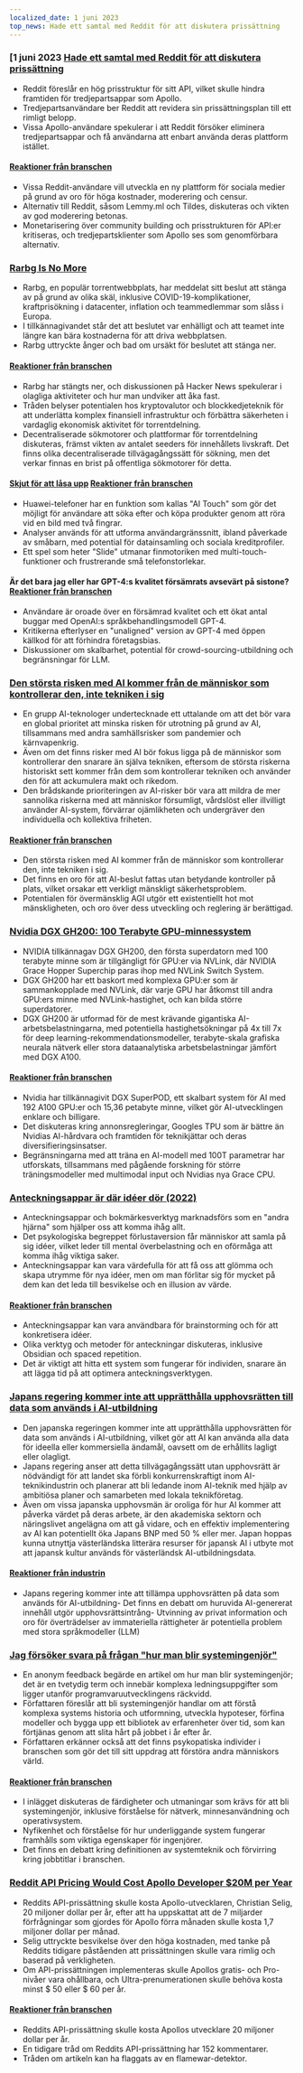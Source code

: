 ```yaml
---
localized_date: 1 juni 2023
top_news: Hade ett samtal med Reddit för att diskutera prissättning
---
```




<CallToAction />

<Steps>

### [1 juni 2023 [Hade ett samtal med Reddit för att diskutera prissättning](https://old.reddit.com/r/apolloapp/comments/13ws4w3/had_a_call_with_reddit_to_discuss_pricing_bad/)

- Reddit föreslår en hög prisstruktur för sitt API, vilket skulle hindra framtiden för tredjepartsappar som Apollo.
- Tredjepartsanvändare ber Reddit att revidera sin prissättningsplan till ett rimligt belopp.
- Vissa Apollo-användare spekulerar i att Reddit försöker eliminera tredjepartsappar och få användarna att enbart använda deras plattform istället.

#### [Reaktioner från branschen](http://news.ycombinator.com/item?id=36141083)

- Vissa Reddit-användare vill utveckla en ny plattform för sociala medier på grund av oro för höga kostnader, moderering och censur.
- Alternativ till Reddit, såsom Lemmy.ml och Tildes, diskuteras och vikten av god moderering betonas.
- Monetarisering över community building och prisstrukturen för API:er kritiseras, och tredjepartsklienter som Apollo ses som genomförbara alternativ.

### [Rarbg Is No More](https://web.archive.org/web/20230531105653/https://rarbg.to/index80.php)

- Rarbg, en populär torrentwebbplats, har meddelat sitt beslut att stänga av på grund av olika skäl, inklusive COVID-19-komplikationer, kraftprisökning i datacenter, inflation och teammedlemmar som slåss i Europa.
- I tillkännagivandet står det att beslutet var enhälligt och att teamet inte längre kan bära kostnaderna för att driva webbplatsen.
- Rarbg uttryckte ånger och bad om ursäkt för beslutet att stänga ner.

#### [Reaktioner från branschen](http://news.ycombinator.com/item?id=36136819)

- Rarbg har stängts ner, och diskussionen på Hacker News spekulerar i olagliga aktiviteter och hur man undviker att åka fast.
- Tråden belyser potentialen hos kryptovalutor och blockkedjeteknik för att underlätta komplex finansiell infrastruktur och förbättra säkerheten i vardaglig ekonomisk aktivitet för torrentdelning.
- Decentraliserade sökmotorer och plattformar för torrentdelning diskuteras, främst vikten av antalet seeders för innehållets livskraft. Det finns olika decentraliserade tillvägagångssätt för sökning, men det verkar finnas en brist på offentliga sökmotorer för detta.

#### [Skjut för att låsa upp](https://cs.uwaterloo.ca/~csk/slide/) [Reaktioner från branschen](http://news.ycombinator.com/item?id=36138304)

- Huawei-telefoner har en funktion som kallas "AI Touch" som gör det möjligt för användare att söka efter och köpa produkter genom att röra vid en bild med två fingrar.
- Analyser används för att utforma användargränssnitt, ibland påverkade av småbarn, med potential för datainsamling och sociala kreditprofiler.
- Ett spel som heter "Slide" utmanar finmotoriken med multi-touch-funktioner och frustrerande små telefonstorlekar.

#### Är det bara jag eller har GPT-4:s kvalitet försämrats avsevärt på sistone? [Reaktioner från branschen](http://news.ycombinator.com/item?id=36134249)

- Användare är oroade över en försämrad kvalitet och ett ökat antal buggar med OpenAI:s språkbehandlingsmodell GPT-4.
- Kritikerna efterlyser en "unaligned" version av GPT-4 med öppen källkod för att förhindra företagsbias.
- Diskussioner om skalbarhet, potential för crowd-sourcing-utbildning och begränsningar för LLM.

### [Den största risken med AI kommer från de människor som kontrollerar den, inte tekniken i sig](https://aisnakeoil.substack.com/p/is-avoiding-extinction-from-ai-really)

- En grupp AI-teknologer undertecknade ett uttalande om att det bör vara en global prioritet att minska risken för utrotning på grund av AI, tillsammans med andra samhällsrisker som pandemier och kärnvapenkrig.
- Även om det finns risker med AI bör fokus ligga på de människor som kontrollerar den snarare än själva tekniken, eftersom de största riskerna historiskt sett kommer från dem som kontrollerar tekniken och använder den för att ackumulera makt och rikedom.
- Den brådskande prioriteringen av AI-risker bör vara att mildra de mer sannolika riskerna med att människor försumligt, vårdslöst eller illvilligt använder AI-system, förvärrar ojämlikheten och undergräver den individuella och kollektiva friheten.

#### [Reaktioner från branschen](http://news.ycombinator.com/item?id=36139852)

- Den största risken med AI kommer från de människor som kontrollerar den, inte tekniken i sig.
- Det finns en oro för att AI-beslut fattas utan betydande kontroller på plats, vilket orsakar ett verkligt mänskligt säkerhetsproblem.
- Potentialen för övermänsklig AGI utgör ett existentiellt hot mot mänskligheten, och oro över dess utveckling och reglering är berättigad.

### [Nvidia DGX GH200: 100 Terabyte GPU-minnessystem](https://developer.nvidia.com/blog/announcing-nvidia-dgx-gh200-first-100-terabyte-gpu-memory-system/)

- NVIDIA tillkännagav DGX GH200, den första superdatorn med 100 terabyte minne som är tillgängligt för GPU:er via NVLink, där NVIDIA Grace Hopper Superchip paras ihop med NVLink Switch System.
- DGX GH200 har ett baskort med komplexa GPU:er som är sammankopplade med NVLink, där varje GPU har åtkomst till andra GPU:ers minne med NVLink-hastighet, och kan bilda större superdatorer.
- DGX GH200 är utformad för de mest krävande gigantiska AI-arbetsbelastningarna, med potentiella hastighetsökningar på 4x till 7x för deep learning-rekommendationsmodeller, terabyte-skala grafiska neurala nätverk eller stora dataanalytiska arbetsbelastningar jämfört med DGX A100.

#### [Reaktioner från branschen](http://news.ycombinator.com/item?id=36133226)

- Nvidia har tillkännagivit DGX SuperPOD, ett skalbart system för AI med 192 A100 GPU:er och 15,36 petabyte minne, vilket gör AI-utvecklingen enklare och billigare.
- Det diskuteras kring annonsregleringar, Googles TPU som är bättre än Nvidias AI-hårdvara och framtiden för teknikjättar och deras diversifieringsinsatser.
- Begränsningarna med att träna en AI-modell med 100T parametrar har utforskats, tillsammans med pågående forskning för större träningsmodeller med multimodal input och Nvidias nya Grace CPU.

### [Anteckningsappar är där idéer dör (2022)](https://www.reproof.app/blog/notes-apps-help-us-forget)

- Anteckningsappar och bokmärkesverktyg marknadsförs som en "andra hjärna" som hjälper oss att komma ihåg allt.
- Det psykologiska begreppet förlustaversion får människor att samla på sig idéer, vilket leder till mental överbelastning och en oförmåga att komma ihåg viktiga saker.
- Anteckningsappar kan vara värdefulla för att få oss att glömma och skapa utrymme för nya idéer, men om man förlitar sig för mycket på dem kan det leda till besvikelse och en illusion av värde.

#### [Reaktioner från branschen](http://news.ycombinator.com/item?id=36136179)

- Anteckningsappar kan vara användbara för brainstorming och för att konkretisera idéer.
- Olika verktyg och metoder för anteckningar diskuteras, inklusive Obsidian och spaced repetition.
- Det är viktigt att hitta ett system som fungerar för individen, snarare än att lägga tid på att optimera anteckningsverktygen.

### [Japans regering kommer inte att upprätthålla upphovsrätten till data som används i AI-utbildning](https://technomancers.ai/japan-goes-all-in-copyright-doesnt-apply-to-ai-training/)

- Den japanska regeringen kommer inte att upprätthålla upphovsrätten för data som används i AI-utbildning, vilket gör att AI kan använda alla data för ideella eller kommersiella ändamål, oavsett om de erhållits lagligt eller olagligt.
- Japans regering anser att detta tillvägagångssätt utan upphovsrätt är nödvändigt för att landet ska förbli konkurrenskraftigt inom AI-teknikindustrin och planerar att bli ledande inom AI-teknik med hjälp av ambitiösa planer och samarbeten med lokala teknikföretag.
- Även om vissa japanska upphovsmän är oroliga för hur AI kommer att påverka värdet på deras arbete, är den akademiska sektorn och näringslivet angelägna om att gå vidare, och en effektiv implementering av AI kan potentiellt öka Japans BNP med 50 % eller mer. Japan hoppas kunna utnyttja västerländska litterära resurser för japansk AI i utbyte mot att japansk kultur används för västerländsk AI-utbildningsdata.

#### [Reaktioner från industrin](http://news.ycombinator.com/item?id=36144241)

- Japans regering kommer inte att tillämpa upphovsrätten på data som används för AI-utbildning- Det finns en debatt om huruvida AI-genererat innehåll utgör upphovsrättsintrång- Utvinning av privat information och oro för överträdelser av immateriella rättigheter är potentiella problem med stora språkmodeller (LLM)

### [Jag försöker svara på frågan "hur man blir systemingenjör"](https://rachelbythebay.com/w/2023/05/30/eng/)

- En anonym feedback begärde en artikel om hur man blir systemingenjör; det är en tvetydig term och innebär komplexa ledningsuppgifter som ligger utanför programvaruutvecklingens räckvidd.
- Författaren föreslår att bli systemingenjör handlar om att förstå komplexa systems historia och utformning, utveckla hypoteser, förfina modeller och bygga upp ett bibliotek av erfarenheter över tid, som kan förtjänas genom att slita hårt på jobbet i år efter år.
- Författaren erkänner också att det finns psykopatiska individer i branschen som gör det till sitt uppdrag att förstöra andra människors värld.

#### [Reaktioner från branschen](http://news.ycombinator.com/item?id=36133263)

- I inlägget diskuteras de färdigheter och utmaningar som krävs för att bli systemingenjör, inklusive förståelse för nätverk, minnesanvändning och operativsystem.
- Nyfikenhet och förståelse för hur underliggande system fungerar framhålls som viktiga egenskaper för ingenjörer.
- Det finns en debatt kring definitionen av systemteknik och förvirring kring jobbtitlar i branschen.

### [Reddit API Pricing Would Cost Apollo Developer $20M per Year](https://daringfireball.net/linked/2023/05/31/reddit-apollo-api-pricing)

- Reddits API-prissättning skulle kosta Apollo-utvecklaren, Christian Selig, 20 miljoner dollar per år, efter att ha uppskattat att de 7 miljarder förfrågningar som gjordes för Apollo förra månaden skulle kosta 1,7 miljoner dollar per månad.
- Selig uttryckte besvikelse över den höga kostnaden, med tanke på Reddits tidigare påståenden att prissättningen skulle vara rimlig och baserad på verkligheten.
- Om API-prissättningen implementeras skulle Apollos gratis- och Pro-nivåer vara ohållbara, och Ultra-prenumerationen skulle behöva kosta minst $ 50 eller $ 60 per år.

#### [Reaktioner från branschen](http://news.ycombinator.com/item?id=36142285)

- Reddits API-prissättning skulle kosta Apollos utvecklare 20 miljoner dollar per år.
- En tidigare tråd om Reddits API-prissättning har 152 kommentarer.
- Tråden om artikeln kan ha flaggats av en flamewar-detektor.

</Steps>

